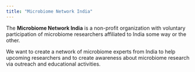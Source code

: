 ```yaml
---
title: "Microbiome Network India"
---
```


The **Microbiome Network India** is a non-profit organization with voluntary participation of microbiome researchers affiliated to India some way or the other.  

We want to create a network of microbiome experts from India to help upcoming researchers and to create awareness about microbiome research via outreach and educational activities.  